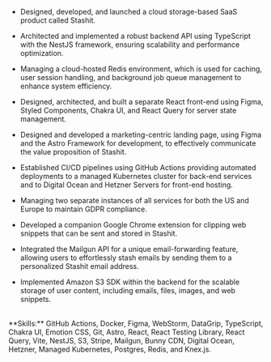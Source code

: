 - Designed, developed, and launched a cloud storage-based SaaS product called Stashit.

- Architected and implemented a robust backend API using TypeScript with the NestJS framework, ensuring scalability and performance optimization.

- Managing a cloud-hosted Redis environment, which is used for caching, user session handling, and background job queue management to enhance system efficiency.

- Designed, architected, and built a separate React front-end using Figma, Styled Components, Chakra UI, and React Query for server state management.

- Designed and developed a marketing-centric landing page, using Figma and the Astro Framework for development, to effectively communicate the value proposition of Stashit.

- Established CI/CD pipelines using GitHub Actions providing automated deployments to a managed Kubernetes cluster for back-end services and to Digital Ocean and Hetzner Servers for front-end hosting.

- Managing two separate instances of all services for both the US and Europe to maintain GDPR compliance.

- Developed a companion Google Chrome extension for clipping web snippets that can be sent and stored in Stashit.

- Integrated the Mailgun API for a unique email-forwarding feature, allowing users to effortlessly stash emails by sending them to a personalized Stashit email address.

- Implemented Amazon S3 SDK within the backend for the scalable storage of user content, including emails, files, images, and web snippets.


<br />
**Skills:** GitHub Actions, Docker, Figma, WebStorm, DataGrip, TypeScript, Chakra UI, Emotion CSS, Git, Astro, React, React Testing Library, React Query, Vite, NestJS, S3, Stripe, Mailgun, Bunny CDN, Digital Ocean, Hetzner, Managed Kubernetes, Postgres, Redis, and Knex.js.

